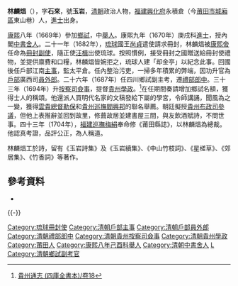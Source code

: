 '''林麟焻'''（{{bd|？||？||}}），字'''石來'''，號'''玉岩'''，[[清朝|清朝]]政治人物，[[福建|福建]][[興化府|興化府]]永積倉（今[[莆田市|莆田市]][[城廂區|城廂區]]東山巷）人，[[進士|進士]]出身。

[[康熙|康熙]]八年（1669年）參加[[鄉試|鄉試]]，中[[舉人|舉人]]。康熙九年（1670年）庚戌科[[進士|進士]]，授內閣[[中書舍人|中書舍人]]。二十一年（1682年），[[琉球國|琉球]]國王[[尚貞|尚貞]]遣使請求冊封，林麟焻被[[康熙帝|康熙帝]]任命為[[琉球冊封使列表|冊封副使]]，隨正使[[汪楫|汪楫]]出使琉球。按照慣例，接受冊封之國贈送給冊封使禮物，並提供廪費和口糧，林麟焻皆婉拒之，琉球人建「却金亭」以紀念此事。回國後任戶部江南[[主事|主事]]，監太平倉。任內整治污吏，一掃多年積累的弊端，因功升官為[[戶部|戶部]]廣西司[[員外郎|員外郎]]。二十六年（1687年）任四川鄉試副主考，遷[[禮部|禮部]][[郎中_(官职)|郎中]]。三十三年（1694年）升[[按察司|按察司]][[僉事|僉事]]，提督[[貴州|貴州]][[學政|學政]]。<ref>[[:s:貴州通志_(四庫全書本)/卷18|貴州通志 (四庫全書本)/卷18]]</ref>在任期間奏請增加鄉試名額，獲得士人的稱頌。他還派人買明代名家的文稿發給下屬的學宮，令師講誦，聞風為之一變，獲得[[雲貴總督|雲貴總督]][[勒保|勒保]]和[[貴州巡撫|貴州巡撫]][[閻興邦|閻興邦]]的聯名舉薦。朝廷擬授[[貴州布政司|貴州布政司]][[參議|參議]]，但他上表推辭並回到故里，修葺故居並建書屋三間，與友飲酒賦詩，不問世事。四十三年（1704年），[[福建巡撫|福建巡撫]][[梅絹|梅絹]]奉命修《莆田縣誌》，以林麟焻為總裁。他認真考證，品評公正，為人稱道。

林麟焻工於詩，留有《玉岩詩集》及《玉岩續集》、《中山竹枝詞》、《星槎草》、《郊居集》、《竹香詞》等著作。

==參考資料==
{{reflist}}
*{{cite book|author= 福建省莆田市地方志编纂委员会|date= 2011年11月|title= 莆田市志|url= http://www.fjsq.gov.cn/frmBokkList.aspx?key=598FF82EB2AF4A7784A8245692179F87|location= |publisher= 方志出版社|page= |isbn= 7-80122-669-0|chapter= 卷四十四|access-date= 2017-03-09|archive-url= https://web.archive.org/web/20170210235521/http://www.fjsq.gov.cn/frmBokkList.aspx?key=598FF82EB2AF4A7784A8245692179F87|archive-date= 2017-02-10|dead-url= yes}}

{{-}}
{{start box}}
{{s-off}}
{{succession box|[[華章志|華章志]]|[[卜景超|卜景超]]|[[貴州|貴州]][[學政|學政]]|<small>康熙三十三年 - 康熙三十六年</small><br /><small>1694年 - 1697年</small>}}
{{end box}}

{{康熙九年庚戌科殿試金榜}}
[[Category:琉球冊封使|Category:琉球冊封使]]
[[Category:清朝戶部主事|Category:清朝戶部主事]]
[[Category:清朝戶部員外郎|Category:清朝戶部員外郎]]
[[Category:清朝禮部郎中|Category:清朝禮部郎中]]
[[Category:清朝貴州按察司僉事|Category:清朝貴州按察司僉事]]
[[Category:清朝貴州學政|Category:清朝貴州學政]]
[[Category:莆田人|Category:莆田人]]
[[Category:康熙八年己酉科舉人|Category:康熙八年己酉科舉人]]
[[Category:清朝中書舍人|Category:清朝中書舍人]]
[[Category:林姓|L]]
[[Category:清朝鄉試副考官|Category:清朝鄉試副考官]]